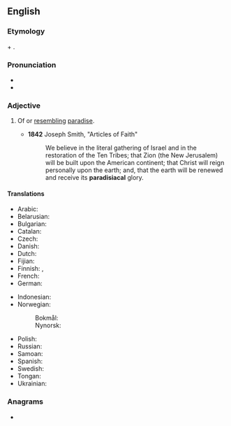 ==English==

===Etymology===
{{lbor|en|la|paradīsiacus}} + {{af|en|-al}}.

===Pronunciation===
* {{IPA|en|/pæɹədɪˈsaɪəkəl/}}
* {{rhymes|en|aɪəkəl|s=6}}

===Adjective===
{{en-adj}}

# Of or [[resembling]] [[paradise]].
#: {{syn|en|paradisiac}}
#: {{hypo|en|Edenic}}
#* '''1842''' Joseph Smith, "Articles of Faith"
#*: We believe in the literal gathering of Israel and in the restoration of the Ten Tribes; that Zion (the New Jerusalem) will be built upon the American continent; that Christ will reign personally upon the earth; and, that the earth will be renewed and receive its '''paradisiacal''' glory.

====Translations====
{{trans-top|resembling paradise}}
* Arabic: {{t|ar|فِرْدَوْسِى}}
* Belarusian: {{t-needed|be}}
* Bulgarian: {{t+|bg|райски}}
* Catalan: {{t+|ca|paradisíac}}
* Czech: {{t+|cs|rajský|m}}
* Danish: {{t|da|paradisisk}}
* Dutch: {{t+|nl|paradijselijk}}
* Fijian: {{t|fj|vakaparataisi}}
* Finnish: {{t|fi|paratiisillinen}}, {{t|fi|paratiisimainen}}
* French: {{t+|fr|paradisiaque}}
* German: {{t+|de|paradiesisch}}
{{trans-mid}}
* Indonesian: {{t|id|bersifat sorga}}
* Norwegian:
*: Bokmål: {{t|nb|paradisisk}}
*: Nynorsk: {{t|nn|paradisisk}}
* Polish: {{t+|pl|rajski}}
* Russian: {{t+|ru|ра́йский}}
* Samoan: {{t|sm|faaparataiso}}
* Spanish: {{t+|es|paradisíaco}}
* Swedish: {{t|sv|paradisisk}}
* Tongan: {{t|to|fakapalataisi}}
* Ukrainian: {{t|uk|ра́йський}}
{{trans-bottom}}

===Anagrams===
* {{anagrams|en|a=aaaacdiilprs|paradisaical}}